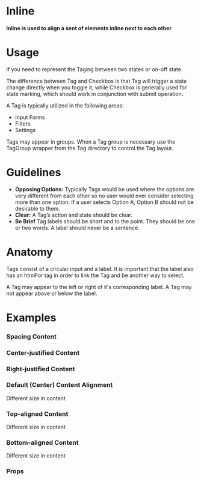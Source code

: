
<Meta title="Layout|Inline" component={Inline} />

# Inline

#### Inline is used to align a sent of elements inline next to each other

<Preview withToolbar>
  <Story name="Standard">
    <Inline>
      <Tag label="Tag 1" />
      <Tag label="Tag 2" />
      <Tag label="Tag 3" />
      <Tag label="Tag 4" />
    </Inline>
  </Story>
</Preview>

# Usage

If you need to represent the Taging between two states or on-off state.

The difference between Tag and Checkbox is that Tag will trigger a state change directly when you toggle it, while Checkbox is generally used for state marking, which should work in conjunction with submit operation.

A Tag is typically utilized in the following areas:

- Input Forms
- Filters
- Settings

Tags may appear in groups. When a Tag group is necessary use the TagGroup wrapper from the Tag directory to control the Tag layout.

# Guidelines

- **Opposing Options:**
  Typically Tags would be used where the options are very different from each other so no user would ever consider selecting more than one option. If a user selects Option A, Option B should not be desirable to them.
- **Clear:**
  A Tag’s action and state should be clear.
- **Be Brief**
  Tag labels should be short and to the point. They should be one or two words. A label should never be a sentence.

# Anatomy

Tags consist of a circular input and a label. It is important that the label also has an htmlFor tag in order to link the Tag and be another way to select.

A Tag may appear to the left or right of it's corresponding label. A Tag may not appear above or below the label.

<!-- ## Behavior -->

# Examples

### Spacing Content

<Preview>
  <Story name="Spacing Content">
    <div style={{width: "10em"}}>
      <Inline spacingX="0.4em" spacingY="0.3em">
        <Tag label="Tag 1" />
        <Tag label="Tag 2" />
        <Tag label="Tag 3" />
        <Tag label="Tag 4" />
      </Inline>
    </div>
  </Story>
</Preview>

### Center-justified Content

<Preview>
  <Story name="Center Justify">
    <Inline spacingX="0.4em" spacingY="0.3em" contentJustify="center">
      <Tag label="Tag 1" />
      <Tag label="Tag 2" />
      <Tag label="Tag 3" />
      <Tag label="Tag 4" />
    </Inline>
  </Story>
</Preview>

### Right-justified Content

<Preview>
  <Story name="Right Justify">
    <Inline spacingX="0.4em" spacingY="0.3em" contentJustify="right">
      <Tag label="Tag 1" />
      <Tag label="Tag 2" />
      <Tag label="Tag 3" />
      <Tag label="Tag 4" />
    </Inline>
  </Story>
</Preview>

### Default (Center) Content Alignment

<Preview>
  <Story name="Center (Default) Align">
    <Inline spacingX="0.4em" spacingY="0.3em">
      <Tag label="Tag 1" />
      <Card>
        <CardSection>
          <div style={{ width: "10em" }}>
            Different size in content
          </div>
        </CardSection>
      </Card>
      <Tag label="Tag 3" />
    </Inline>
  </Story>
</Preview>

### Top-aligned Content

<Preview>
  <Story name="Top Align">
    <Inline spacingX="0.4em" spacingY="0.3em" contentAlign="top">
      <Tag label="Tag 1" />
      <Card>
        <CardSection>
          <div style={{ width: "10em" }}>
            Different size in content
          </div>
        </CardSection>
      </Card>
      <Tag label="Tag 3" />
    </Inline>
  </Story>
</Preview>

### Bottom-aligned Content

<Preview>
  <Story name="Bottom Align">
    <Inline spacingX="0.4em" spacingY="0.3em" contentAlign="bottom">
      <Tag label="Tag 1" />
      <Card>
        <CardSection>
          <div style={{ width: "10em" }}>
            Different size in content
          </div>
        </CardSection>
      </Card>
      <Tag label="Tag 3" />
    </Inline>
  </Story>
</Preview>


### Props

<Props of={Inline} />
